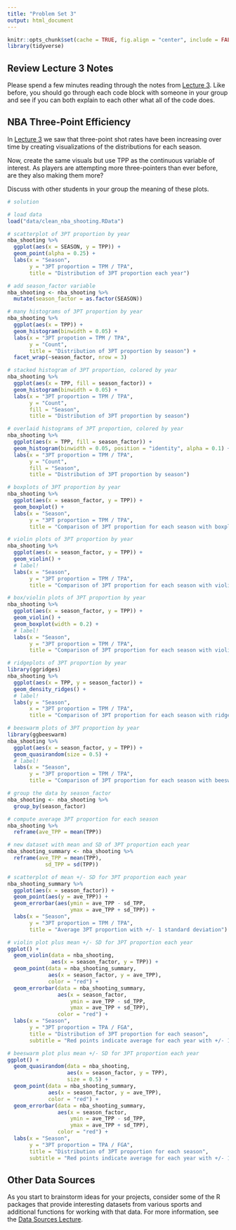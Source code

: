 ```yaml
---
title: "Problem Set 3"
output: html_document
---
```


```r
knitr::opts_chunk$set(cache = TRUE, fig.align = "center", include = FALSE) # set include = TRUE to see solutions in knitted RMarkdown
library(tidyverse)
```

## Review Lecture 3 Notes

Please spend a few minutes reading through the notes from [Lecture 3](tc_lecture3.html).  Like before, you should go through each code block with someone in your group and see if you can both explain to each other what all of the code does.

## NBA Three-Point Efficiency

In [Lecture 3](tc_lecture3.html) we saw that three-point shot rates have been increasing over time by creating visualizations of the distributions for each season. 

Now, create the same visuals but use TPP as the continuous variable of interest. As players are attempting more three-pointers than ever before, are they also making them more?

Discuss with other students in your group the meaning of these plots.

```r
# solution

# load data
load("data/clean_nba_shooting.RData")

# scatterplot of 3PT proportion by year
nba_shooting %>%
  ggplot(aes(x = SEASON, y = TPP)) +
  geom_point(alpha = 0.25) +
  labs(x = "Season",
       y = "3PT proportion = TPM / TPA",
       title = "Distribution of 3PT proportion each year")

# add season_factor variable
nba_shooting <- nba_shooting %>%
  mutate(season_factor = as.factor(SEASON))

# many histograms of 3PT proportion by year
nba_shooting %>%
  ggplot(aes(x = TPP)) +
  geom_histogram(binwidth = 0.05) +
  labs(x = "3PT propotion = TPM / TPA",
       y = "Count",
       title = "Distribution of 3PT proportion by season") +
  facet_wrap(~season_factor, nrow = 3)

# stacked histogram of 3PT proportion, colored by year
nba_shooting %>%
  ggplot(aes(x = TPP, fill = season_factor)) +
  geom_histogram(binwidth = 0.05) +
  labs(x = "3PT proportion = TPM / TPA",
       y = "Count",
       fill = "Season",
       title = "Distribution of 3PT proportion by season") 

# overlaid histograms of 3PT proportion, colored by year
nba_shooting %>%
  ggplot(aes(x = TPP, fill = season_factor)) +
  geom_histogram(binwidth = 0.05, position = "identity", alpha = 0.1) +
  labs(x = "3PT proportion = TPM / TPA",
       y = "Count",
       fill = "Season",
       title = "Distribution of 3PT proportion by season") 

# boxplots of 3PT proportion by year
nba_shooting %>%
  ggplot(aes(x = season_factor, y = TPP)) +
  geom_boxplot() +
  labs(x = "Season",
       y = "3PT proportion = TPM / TPA",
       title = "Comparison of 3PT proportion for each season with boxplots") 

# violin plots of 3PT proportion by year
nba_shooting %>%
  ggplot(aes(x = season_factor, y = TPP)) +
  geom_violin() +
  # label!
  labs(x = "Season",
       y = "3PT proportion = TPM / TPA",
       title = "Comparison of 3PT proportion for each season with violin plots") 

# box/violin plots of 3PT proportion by year
nba_shooting %>%
  ggplot(aes(x = season_factor, y = TPP)) +
  geom_violin() + 
  geom_boxplot(width = 0.2) +
  # label!
  labs(x = "Season",
       y = "3PT proportion = TPM / TPA",
       title = "Comparison of 3PT proportion for each season with violin and boxplots") 

# ridgeplots of 3PT proportion by year
library(ggridges)
nba_shooting %>%
  ggplot(aes(x = TPP, y = season_factor)) +
  geom_density_ridges() +
  # label!
  labs(y = "Season",
       x = "3PT proportion = TPM / TPA",
       title = "Comparison of 3PT proportion for each season with ridges") 

# beeswarm plots of 3PT proportion by year
library(ggbeeswarm)
nba_shooting %>%
  ggplot(aes(x = season_factor, y = TPP)) +
  geom_quasirandom(size = 0.5) +
  # label!
  labs(x = "Season",
       y = "3PT proportion = TPM / TPA",
       title = "Comparison of 3PT proportion for each season with beeswarms") 

# group the data by season_factor
nba_shooting <- nba_shooting %>% 
  group_by(season_factor)

# compute average 3PT proportion for each season
nba_shooting %>%
  reframe(ave_TPP = mean(TPP))

# new dataset with mean and SD of 3PT proportion each year
nba_shooting_summary <- nba_shooting %>%
  reframe(ave_TPP = mean(TPP),
            sd_TPP = sd(TPP))

# scatterplot of mean +/- SD for 3PT proportion each year 
nba_shooting_summary %>%
  ggplot(aes(x = season_factor)) +
  geom_point(aes(y = ave_TPP)) +
  geom_errorbar(aes(ymin = ave_TPP - sd_TPP,
                    ymax = ave_TPP + sd_TPP)) +
  labs(x = "Season",
       y = "3PT proportion = TPM / TPA",
       title = "Average 3PT proportion with +/- 1 standard deviation")

# violin plot plus mean +/- SD for 3PT proportion each year
ggplot() +
  geom_violin(data = nba_shooting,
              aes(x = season_factor, y = TPP)) +
  geom_point(data = nba_shooting_summary,
             aes(x = season_factor, y = ave_TPP),
             color = "red") +
  geom_errorbar(data = nba_shooting_summary,
                aes(x = season_factor, 
                    ymin = ave_TPP - sd_TPP,
                    ymax = ave_TPP + sd_TPP),
                color = "red") +
  labs(x = "Season",
       y = "3PT proportion = TPA / FGA",
       title = "Distribution of 3PT proportion for each season",
       subtitle = "Red points indicate average for each year with +/- 1 standard deviation")

# beeswarm plot plus mean +/- SD for 3PT proportion each year
ggplot() +
  geom_quasirandom(data = nba_shooting,
                   aes(x = season_factor, y = TPP),
                   size = 0.5) +
  geom_point(data = nba_shooting_summary,
             aes(x = season_factor, y = ave_TPP),
             color = "red") +
  geom_errorbar(data = nba_shooting_summary,
                aes(x = season_factor, 
                    ymin = ave_TPP - sd_TPP,
                    ymax = ave_TPP + sd_TPP),
                color = "red") +
  labs(x = "Season",
       y = "3PT proportion = TPA / FGA",
       title = "Distribution of 3PT proportion for each season",
       subtitle = "Red points indicate average for each year with +/- 1 standard deviation")
```


## Other Data Sources

As you start to brainstorm ideas for your projects, consider some of the R packages that provide interesting datasets from various sports and additional functions for working with that data. For more information, see the [Data Sources Lecture](tc_lecture_data_sources.html).